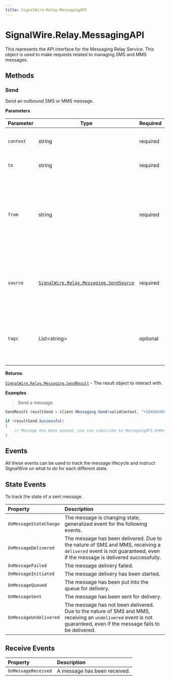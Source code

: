 ```yaml
---
title: SignalWire.Relay.MessagingAPI
---
```


[sendsource]: ./send-source
[sendresult]: ./send-result

# SignalWire.Relay.MessagingAPI

This represents the API interface for the Messaging Relay Service. This object is used to make requests related to managing SMS and MMS messages.

## Methods

### Send

Send an outbound SMS or MMS message.

**Parameters**

| Parameter | Type | Required | Description |
| --------- | ---- | -------- | ----------- |
| `context` | string | <span className="required-arg">required</span> | The context to receive inbound events. |
| `to` | string | <span className="required-arg">required</span> | The phone number to send to. |
| `from` | string | <span className="required-arg">required</span> | The phone number to place the message from. _Must be a SignalWire phone number or short code that you own._ |
| `source` | [`SignalWire.Relay.Messaging.SendSource`][sendsource] | <span className="required-arg">required</span> | The message. May be populated by a body string or a list of media URLs. |
| `tags` | List&lt;string&gt; | <span className="optional-arg">optional</span> | Tags to tag the message with for searching in the UI. <br />_Default: Empty_ |

**Returns**

[`SignalWire.Relay.Messaging.SendResult`][sendresult] - The result object to interact with.

**Examples**

> Send a message.

```csharp
SendResult resultSend = client.Messaging.Send(validContext, "+1XXXXXXXXXX", "+1YYYYYYYYYY");

if (resultSend.Successful)
{
    // Message has been queued, you can subscribe to MessagingAPI.OnMessageStateChange to receive further updates
}
```

## Events

All these events can be used to track the message lifecycle and instruct SignalWire on what to do for each different state.

## State Events

To track the state of a sent message.

| Property | Description |
| :-------- | :----------- |
| `OnMessageStateChange` | The message is changing state, generalized event for the following events. |
| `OnMessageDelivered` | The message has been delivered. Due to the nature of SMS and MMS, receiving a `delivered` event is not guaranteed, even if the message is delivered successfully.
| `OnMessageFailed` | The message delivery failed. |
| `OnMessageInitiated` | The message delivery has been started. |
| `OnMessageQueued` | The message has been put into the queue for delivery. |
| `OnMessageSent` | The message has been sent for delivery. |
| `OnMessageUndelivered` | The message has not been delivered. Due to the nature of SMS and MMS, receiving an `undelivered` event is not guaranteed, even if the message fails to be delivered. |

## Receive Events

| Property | Description |
| :-------- | :----------- |
| `OnMessageReceived` | A message has been received. |
